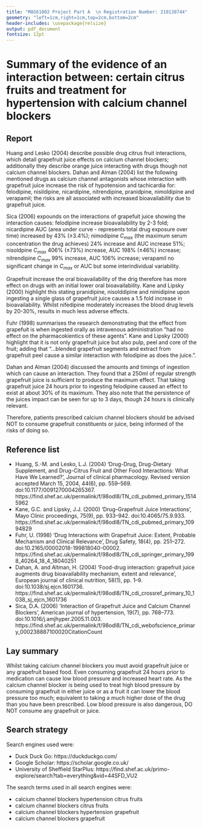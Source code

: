 ```yaml
---
title: "MAS61002 Project Part A  \n Registration Number: 210138744"
geometry: "left=1cm,right=1cm,top=2cm,bottom=2cm"
header-includes: \usepackage{relsize}
output: pdf_document
fontsize: 12pt
---
```



# Summary of the evidence of an interaction between: certain citrus fruits and treatment for hypertension with calcium channel blockers

## Report
Huang and Lesko (2004) describe possible drug citrus fruit interactions, which detail grapefruit juice effects on calcium channel blockers; additionally they describe orange juice interacting with drugs though not calcium channel blockers.  Dahan and Alman (2004) list the following mentioned drugs as calcium channel antagonists whose interaction with grapefruit juice increase the risk of hypotension and tachicardia for: felodipine, nisildipine, nicardipine, nitrendipine, pranidpine, nimoldipine and verapamil; the risks are all associated with increased bioavailability due to grapefruit juice.

Sica (2006) expounds on the interactions of grapefuit juice showing the interaction causes: felodipine increase bioavailability by 2-3 fold; nicardipine AUC (area under curve - represents total drug exposure over time) increased by 43% ($\pm 3.4\%$); nimodipine $C_{max}$ (the maximum serum concentration the drug achieves) 24% increase and AUC increase 51%; nisoldpine $C_{max}$ 406% ($\pm 73\%$) increase, AUC 198% ($\pm 46\%$) increase; nitrendipine  $C_{max}$ 99%  increase, AUC 106% increase; verapamil no significant change in $C_{max}$ or AUC but some interindividual variability.

Grapefruit increase the oral bioavailability of the drig therefore has more effect on drugs with an initial lower oral bioavailability. Kane and Lipsky (2000) highlight this stating pranidipine, nisolddipine and nimidipine upon ingesting a single glass of grapefruit juice causes a 1.5 fold increase in bioavailability.  Whilst nifedipine moderately increases the blood drug levels by 20-30%, results in much less adverse effects.

Fuhr (1998) summarises the research demonstrating that the effect from grapefuit is when ingested orally as intravenous administration "had no effect on the pharmacokientics of these agents". Kane and Lipsky (2000) highlight that it is not only grapefruit juice but also pulp, peel and core of the fruit; adding that "...blended grapefruit segments and extract from grapefruit peel cause a similar interaction with felodipine as does the juice.".

Dahan and Alman (2004) discussed the amounts and timings of ingestion which can cause an interaction.  They found that a 250ml of regular strength grapefruit juice is sufficient to produce the maximum effect.  That taking grapefruit juice 24 hours prior to ingesting felodipine caused an effect to exist at about 30% of its maximum.  They also note that the persistence of the juices impact can be seen for up to 3 days, though 24 hours is clinically relevant.

Therefore, patients prescribed calcium channel blockers should be advised NOT to consume grapefruit constituents or juice, being informed of the risks of doing so.

\newpage

## Reference list

* Huang, S.-M. and Lesko, L.J. (2004) ‘Drug-Drug, Drug-Dietary Supplement, and Drug-Citrus Fruit and Other Food Interactions: What Have We Learned?’, Journal of clinical pharmacology. Revised version accepted March 15, 2004, 44(6), pp. 559–569. doi:10.1177/0091270004265367. https://find.shef.ac.uk/permalink/f/98odl8/TN_cdi_pubmed_primary_15145962
* Kane, G.C. and Lipsky, J.J. (2000) ‘Drug–Grapefruit Juice Interactions’, Mayo Clinic proceedings, 75(9), pp. 933–942. doi:10.4065/75.9.933. https://find.shef.ac.uk/permalink/f/98odl8/TN_cdi_pubmed_primary_10994829
* Fuhr, U. (1998) ‘Drug Interactions with Grapefruit Juice: Extent, Probable Mechanism and Clinical Relevance’, Drug Safety, 18(4), pp. 251–272. doi:10.2165/00002018-199818040-00002. https://find.shef.ac.uk/permalink/f/98odl8/TN_cdi_springer_primary_1998_40264_18_4_18040251
* Dahan, A. and Altman, H. (2004) ‘Food-drug interaction: grapefruit juice augments drug bioavailability mechanism, extent and relevance’, European journal of clinical nutrition, 58(1), pp. 1–9. doi:10.1038/sj.ejcn.1601736. https://find.shef.ac.uk/permalink/f/98odl8/TN_cdi_crossref_primary_10_1038_sj_ejcn_1601736
* Sica, D.A. (2006) ‘Interaction of Grapefruit Juice and Calcium Channel Blockers’, American journal of hypertension, 19(7), pp. 768–773. doi:10.1016/j.amjhyper.2005.11.003. https://find.shef.ac.uk/permalink/f/98odl8/TN_cdi_webofscience_primary_000238887100020CitationCount

## Lay summary
Whilst taking calcium channel blockers you must avoid grapefruit juice or any grapefruit based food.  Even consuming grapefruit 24 hours prior to medication can cause low blood pressure and increased heart rate.  As the calcium channel blocker is being used to treat high blood pressure by consuming grapefruit in either juice or as a fruit it can lower the blood pressure too much; equivalent to taking a much higher dose of the drug than you have been prescribed.  Low blood pressure is also dangerous, DO NOT consume any grapefruit or juice.

## Search strategy
Search engines used were:

* Duck Duck Go: https://duckduckgo.com/
* Google Scholar: https://scholar.google.co.uk/
* University of Sheffield StarPlus: https://find.shef.ac.uk/primo-explore/search?tab=everything&vid=44SFD_VU2

The search terms used in all search engines were:

* calcium channel blockers hypertension citrus fruits
* calcium channel blockers citrus fruits
* calcium channel blockers hypertension grapefruit
* calcium channel blockers grapefruit

